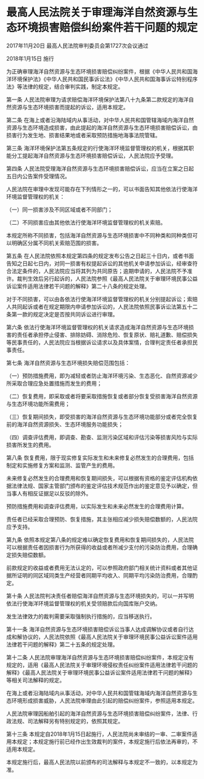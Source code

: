 # 最高人民法院关于审理海洋自然资源与生态环境损害赔偿纠纷案件若干问题的规定

2017年11月20日 最高人民法院审判委员会第1727次会议通过

2018年1月15日 施行

  

为正确审理海洋自然资源与生态环境损害赔偿纠纷案件，根据《中华人民共和国海洋环境保护法》《中华人民共和国民事诉讼法》《中华人民共和国海事诉讼特别程序法》等法律的规定，结合审判实践，制定本规定。

第一条 人民法院审理为请求赔偿海洋环境保护法第八十九条第二款规定的海洋自然资源与生态环境损害而提起的诉讼，适用本规定。

第二条 在海上或者沿海陆域内从事活动，对中华人民共和国管辖海域内海洋自然资源与生态环境造成损害，由此提起的海洋自然资源与生态环境损害赔偿诉讼，由损害行为发生地、损害结果地或者采取预防措施地海事法院管辖。

第三条 海洋环境保护法第五条规定的行使海洋环境监督管理权的机关，根据其职能分工提起海洋自然资源与生态环境损害赔偿诉讼，人民法院应予受理。

第四条 人民法院受理海洋自然资源与生态环境损害赔偿诉讼，应当在立案之日起五日内公告案件受理情况。

人民法院在审理中发现可能存在下列情形之一的，可以书面告知其他依法行使海洋环境监督管理权的机关：

（一）同一损害涉及不同区域或者不同部门；

（二）不同损害应由其他依法行使海洋环境监督管理权的机关索赔。

本规定所称不同损害，包括海洋自然资源与生态环境损害中不同种类和同种类但可以明确区分属不同机关索赔范围的损害。

第五条 在人民法院依照本规定第四条的规定发布公告之日起三十日内，或者书面告知之日起七日内，对同一损害有权提起诉讼的其他机关申请参加诉讼，经审查符合法定条件的，人民法院应当将其列为共同原告；逾期申请的，人民法院不予准许。裁判生效后另行起诉的，人民法院参照《最高人民法院关于审理环境民事公益诉讼案件适用法律若干问题的解释》第二十八条的规定处理。

对于不同损害，可以由各依法行使海洋环境监督管理权的机关分别提起诉讼；索赔人共同起诉或者在规定期限内申请参加诉讼的，人民法院依照民事诉讼法第五十二条第一款的规定决定是否按共同诉讼进行审理。

第六条 依法行使海洋环境监督管理权的机关请求造成海洋自然资源与生态环境损害的责任者承担停止侵害、排除妨碍、消除危险、恢复原状、赔礼道歉、赔偿损失等民事责任的，人民法院应当根据诉讼请求以及具体案情，合理判定责任者承担民事责任。

第七条 海洋自然资源与生态环境损失赔偿范围包括：

（一）预防措施费用，即为减轻或者防止海洋环境污染、生态恶化、自然资源减少所采取合理应急处置措施而发生的费用；

（二）恢复费用，即采取或者将要采取措施恢复或者部分恢复受损害海洋自然资源与生态环境功能所需费用；

（三）恢复期间损失，即受损害的海洋自然资源与生态环境功能部分或者完全恢复前的海洋自然资源损失、生态环境服务功能损失；

（四）调查评估费用，即调查、勘查、监测污染区域和评估污染等损害风险与实际损害所发生的费用。

第八条 恢复费用，限于现实修复实际发生和未来修复必然发生的合理费用，包括制定和实施修复方案和监测、监管产生的费用。

未来修复必然发生的合理费用和恢复期间损失，可以根据有资格的鉴定评估机构依据法律法规、国家主管部门颁布的鉴定评估技术规范作出的鉴定意见予以确定，但当事人有相反证据足以反驳的除外。

预防措施费用和调查评估费用，以实际发生和未来必然发生的合理费用计算。

责任者已经采取合理预防、恢复措施，其主张相应减少损失赔偿数额的，人民法院应予支持。

第九条 依照本规定第八条的规定难以确定恢复费用和恢复期间损失的，人民法院可以根据责任者因损害行为所获得的收益或者所减少支付的污染防治费用，合理确定损失赔偿数额。

前款规定的收益或者费用无法认定的，可以参照政府部门相关统计资料或者其他证据所证明的同区域同类生产经营者同期平均收入、同期平均污染防治费用，合理酌定。

第十条 人民法院判决责任者赔偿海洋自然资源与生态环境损失的，可以一并写明依法行使海洋环境监督管理权的机关受领赔款后向国库账户交纳。

发生法律效力的裁判需要采取强制执行措施的，应当移送执行。

第十一条 海洋自然资源与生态环境损害赔偿诉讼当事人达成调解协议或者自行达成和解协议的，人民法院依照《最高人民法院关于审理环境民事公益诉讼案件适用法律若干问题的解释》第二十五条的规定处理。

第十二条 人民法院审理海洋自然资源与生态环境损害赔偿纠纷案件，本规定没有规定的，适用《最高人民法院关于审理环境侵权责任纠纷案件适用法律若干问题的解释》《最高人民法院关于审理环境民事公益诉讼案件适用法律若干问题的解释》等相关司法解释的规定。

在海上或者沿海陆域内从事活动，对中华人民共和国管辖海域内海洋自然资源与生态环境形成损害威胁，人民法院审理由此引起的赔偿纠纷案件，参照适用本规定。

人民法院审理因船舶引起的海洋自然资源与生态环境损害赔偿纠纷案件，法律、行政法规、司法解释另有特别规定的，依照其规定。

第十三条 本规定自2018年1月15日起施行，人民法院尚未审结的一审、二审案件适用本规定；本规定施行前已经作出生效裁判的案件，本规定施行后依法再审的，不适用本规定。

本规定施行后，最高人民法院以前颁布的司法解释与本规定不一致的，以本规定为准。